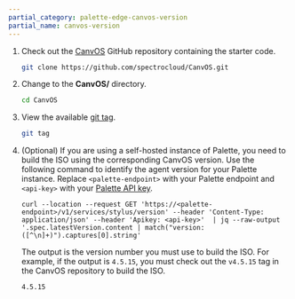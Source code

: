 ```yaml
---
partial_category: palette-edge-canvos-version
partial_name: canvos-version
---
```


1. Check out the [CanvOS](https://github.com/spectrocloud/CanvOS.git) GitHub repository containing the starter code.

   ```bash
   git clone https://github.com/spectrocloud/CanvOS.git
   ```

2. Change to the **CanvOS/** directory.

   ```bash
   cd CanvOS
   ```

3. View the available [git tag](https://github.com/spectrocloud/CanvOS/tags).

   ```bash
   git tag
   ```

4. (Optional) If you are using a self-hosted instance of Palette, you need to build the ISO using the corresponding CanvOS version. 
   Use the following command to identify the agent version for your Palette instance. Replace `<palette-endpoint>` with
   your Palette endpoint and `<api-key>` with your
   [Palette API key](/user-management/authentication/api-key/).

   ```shell
   curl --location --request GET 'https://<palette-endpoint>/v1/services/stylus/version' --header 'Content-Type: application/json' --header 'Apikey: <api-key>'  | jq --raw-output '.spec.latestVersion.content | match("version: ([^\n]+)").captures[0].string'
   ```
   
   The output is the version number you must use to build the ISO. For example, if the output is `4.5.15`, you must
   check out the `v4.5.15` tag in the CanvOS repository to build the ISO.

   ```text hideClipboard title="Example output"
   4.5.15
   ```